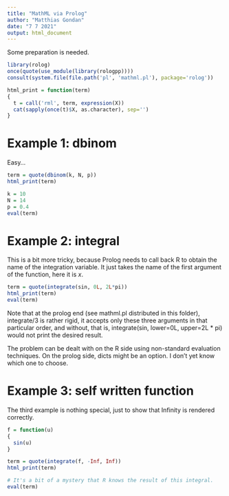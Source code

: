---
title: "MathML via Prolog"
author: "Matthias Gondan"
date: "7 7 2021"
output: html_document
---

Some preparation is needed.

```{r}
library(rolog)
once(quote(use_module(library(rologpp))))
consult(system.file(file.path('pl', 'mathml.pl'), package='rolog'))

html_print = function(term)
{
  t = call('rml', term, expression(X))
  cat(sapply(once(t)$X, as.character), sep='')
}
```

# Example 1: dbinom

Easy...

```{r, results='asis'}
term = quote(dbinom(k, N, p))
html_print(term)

k = 10
N = 14
p = 0.4
eval(term)
```

# Example 2: integral

This is a bit more tricky, because Prolog needs to call back R to obtain the 
name of the integration variable. It just takes the name of the first argument
of the function, here it is $x$.

```{r, results='asis'}
term = quote(integrate(sin, 0L, 2L*pi))
html_print(term)
eval(term)
```

Note that at the prolog end (see mathml.pl distributed in this folder), 
integrate/3 is rather rigid, it accepts only these three arguments in that 
particular order, and without, that is, integrate(sin, lower=0L, upper=2L * pi)
would not print the desired result. 

The problem can be dealt with on the R side using non-standard evaluation
techniques. On the prolog side, dicts might be an option. I don't yet know which
one to choose.

# Example 3: self written function

The third example is nothing special, just to show that Infinity is rendered 
correctly.

```{r, results='asis'}
f = function(u)
{
  sin(u)
}

term = quote(integrate(f, -Inf, Inf))
html_print(term)

# It's a bit of a mystery that R knows the result of this integral.
eval(term)
```
